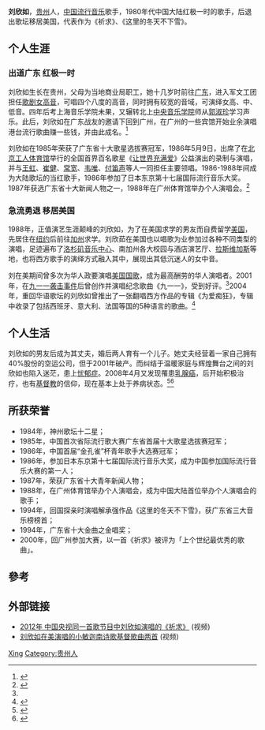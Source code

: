 {{藝人
|姓名 = 刘欣如 
|類型 = 女藝人
|圖片 =
|圖片簡介 = 
|英文名 = 
|原名 = 
|綽號 = 
|出生日期 = 
|逝世 = 
|出生地點 = {{PRC}}[[贵州省|贵州省]]
|國籍 = 
|樂器 = 
|音樂類型 = 華語流行
|血型 = 
|職業 = 歌手
|活躍年代 = 1985年至1988年
|唱片公司 = 
|經紀公司 = 
|相關團體 = 
|網站 =
| 音樂專輯 =  
| 電影 = 
| 電視節目 = 
| 舞臺劇 = 
| 書籍 = 
}}
'''刘欣如'''{{bd|||}}，[[贵州|贵州]]人，[[中华人民共和国|中国]][[华语流行音乐|流行音乐]]歌手，1980年代中国大陆红极一时的歌手，后退出歌坛移居美国，代表作为《祈求》、《这里的冬天不下雪》。

==个人生涯==
===出道广东 红极一时===
刘欣如生长在贵州，父母为当地商业局职工，她十几岁时前往[[广东|广东]]，进入军文工团担任[[歌剧|歌剧]][[女高音|女高音]]，可唱四个八度的高音，同时拥有较宽的音域，可演绎女高、中、低音。四年后考上海音乐学院未果，又辗转北上[[中央音乐学院|中央音乐学院]]师从[[郭淑珍|郭淑珍]]学习声乐。此后，刘欣如在广东战友的邀请下回到广州，在广州的一些宾馆开始业余演唱港台流行歌曲赚一些钱，并由此成名。<ref>{{cite web| url=http://www.5sing.com/9357294/dynamic/4f0a55af2b90cf0cec76926d.html| title=歌唱家刘欣如姐妹的见证| publisher=中国原创音乐基地| date=2012-01-09| author=| deadurl=yes| archiveurl=https://web.archive.org/web/20140222132302/http://www.5sing.com/9357294/dynamic/4f0a55af2b90cf0cec76926d.html| archivedate=2014-02-22| accessdate=2014-02-06}}</ref>

刘欣如在1985年荣获了广东省十大歌星选拔赛冠军，1986年5月9日，出席了在[[北京工人体育馆|北京工人体育馆]]举行的全国首界百名歌星《[[让世界充满爱|让世界充满爱]]》公益演出的录制与演唱，并与[[王虹|王虹]]、[[崔健|崔健]]、[[常宽|常宽]]、[[韦唯|韦唯]]、[[付笛声|付笛声]]等人一同担任主要领唱。1986-1988年间成为大陆歌坛的当红歌手，1986年参加了日本东京第十七届国际流行音乐大奖。1987年获选广东省十大新闻人物之一，1988年在广州体育馆举办个人演唱会。<ref name="搜狐音乐">{{cite web| url=http://music.yule.sohu.com/20050819/n226728420.shtml| title=试听：刘欣茹 《国歌》| publisher=[[搜狐|搜狐音乐]]| date=2005-08-19| accessdate=| archive-date=2013-05-10| archive-url=https://web.archive.org/web/20130510180950/http://music.yule.sohu.com/20050819/n226728420.shtml| dead-url=no}}</ref>

===急流勇退 移居美国===
1988年，正值演艺生涯颠峰的刘欣如，为了在美国求学的男友而自费留学[[美国|美国]]，先居住在[[纽约|纽约]]后前往[[加州|加州]]求学。刘欣茹在美国也以唱歌为业参加过各种不同类型的演唱，足迹遍布了[[洛杉矶音乐中心|洛杉矶音乐中心]]、南加州各大校园与酒店演艺厅、[[拉斯维加斯|拉斯维加斯]]等地，也将西方歌手的演绎方式融入其中，展现出其低沉迷人的女中音。

刘在美期间曾多次为华人政要演唱[[美国国歌|美国国歌]]，成为最高酬劳的华人演唱者。2001年，在[[九一一袭击事件|九一一袭击事件]]后曾创作并演唱纪念歌曲《九一一》，受到好评。<ref name="搜狐音乐"/>2004年，重回华语歌坛的刘欣如曾推出了一张翻唱西方作品的专辑《为爱痴狂》，专辑中收录了包括西班牙、意大利、法国等国的5种语言的歌曲。<ref>{{cite web| url=http://www.ycwb.com/gb/content/2004-10/27/content_783895.htm| title=刘欣如阔别16年重回乐坛| publisher=羊城晚报| date=2004-10-27| author=易芝娜| access-date=2014-02-05| archive-url=https://web.archive.org/web/20060105130935/http://www.ycwb.com/gb/content/2004-10/27/content_783895.htm| archive-date=2006-01-05| dead-url=yes}}</ref>

==个人生活==
刘欣如的男友后成为其丈夫，婚后两人育有一个儿子。她丈夫经营着一家自己拥有40%股份的空运公司，但于2001年破产。而纠结于温暖家庭与辉煌舞台之间的刘欣如也陷入迷茫，患上[[忧郁症|忧郁症]]。2008年4月又发现罹患[[乳腺癌|乳腺癌]]，后开始积极治疗，也有[[基督教|基督教]]的信仰，现在基本上处于养病状态。<ref>{{cite web| url=http://www.jidunet.cn/content/201010/102G2S12010.html| title=视频见证：刘欣茹《有一天》| publisher=基督网| date=2010-10-27| author=馨香| deadurl=yes| archiveurl=https://web.archive.org/web/20140221202349/http://www.jidunet.cn/content/201010/102G2S12010.html| archivedate=2014-02-21| accessdate=2014-02-05}}</ref><ref>{{cite web| url=http://www.smweekly.com/review/201210/31416.aspx| title=淡去的荣耀 不灭的启蒙| publisher=南都娱乐周刊| date=2012-10-15| author=叶晓萍等| deadurl=yes| archiveurl=https://web.archive.org/web/20140222021947/http://www.smweekly.com/review/201210/31416.aspx| archivedate=2014-02-22| accessdate=2014-02-06}}</ref>

==所获荣誉==
*1984年，神州歌坛十二星；  
*1985年，中国首次省际流行歌大赛广东省首届十大歌星选拔赛冠军；  
*1986年，中国首届“金孔雀”杯青年歌手大选赛冠军；  
*1986年，参加日本东京第十七届国际流行音乐大奖，成为中国参加国际流行音乐大赛的第一人；
*1987年，荣获广东省十大青年新闻人物；  
*1988年，在广州体育馆举办个人演唱会，成为中国大陆首位举办个人演唱会的歌手；  
*1994年，回国探亲时演唱解承强作品《这里的冬天不下雪》，获广东省三大音乐榜榜首；  
*1994年，广东省十大金曲之金唱奖；
*2000年，回广州参加大赛，以一首《祈求》被评为「上个世纪最优秀的歌曲」。

==參考==
{{Reflist}}

==外部链接==
*[http://www.tudou.com/programs/view/nsD-CNYMd3M/ 2012年 中国央视同一首歌节目中刘欣如演唱的《祈求》] {{Wayback|url=http://www.tudou.com/programs/view/nsD-CNYMd3M/ |date=20160308042907 }}(视频)
*[http://video.sina.com.cn/v/b/122901971-2206332175.html?ptag=vsogou 刘欣如在美演唱的小敏迦南诗歌基督歌曲两首] {{Wayback|url=http://video.sina.com.cn/v/b/122901971-2206332175.html?ptag=vsogou |date=20160304104931 }}(视频)

{{DEFAULTSORT:Xing}}
[[Category:刘姓|Xing]]
[[Category:贵州人|Category:贵州人]]